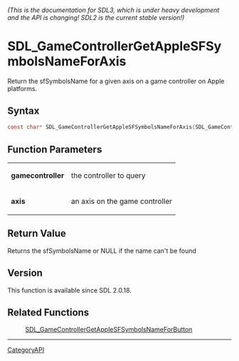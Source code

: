 ====== (This is the documentation for SDL3, which is under heavy development and the API is changing! SDL2 is the current stable version!) ======
= SDL_GameControllerGetAppleSFSymbolsNameForAxis =

Return the sfSymbolsName for a given axis on a game controller on Apple platforms.

== Syntax ==

<syntaxhighlight lang='c'>
const char* SDL_GameControllerGetAppleSFSymbolsNameForAxis(SDL_GameController *gamecontroller, SDL_GameControllerAxis axis);
</syntaxhighlight>

== Function Parameters ==

{|
|'''gamecontroller'''
|the controller to query
|-
|'''axis'''
|an axis on the game controller
|}

== Return Value ==

Returns the sfSymbolsName or NULL if the name can't be found

== Version ==

This function is available since SDL 2.0.18.

== Related Functions ==

:[[SDL_GameControllerGetAppleSFSymbolsNameForButton]]

----
[[CategoryAPI]]


